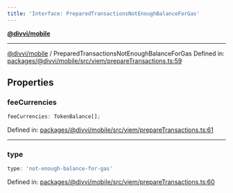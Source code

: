 ```yaml
---
title: 'Interface: PreparedTransactionsNotEnoughBalanceForGas'
---
```

[**@divvi/mobile**](../README)

---

[@divvi/mobile](../README) / PreparedTransactionsNotEnoughBalanceForGas
Defined in: [packages/@divvi/mobile/src/viem/prepareTransactions.ts:59](https://github.com/divvi-xyz/divvi-mobile/blob/main/packages/@divvi/mobile/src/viem/prepareTransactions.ts#L59)

## Properties

### feeCurrencies

```ts
feeCurrencies: TokenBalance[];
```

Defined in: [packages/@divvi/mobile/src/viem/prepareTransactions.ts:61](https://github.com/divvi-xyz/divvi-mobile/blob/main/packages/@divvi/mobile/src/viem/prepareTransactions.ts#L61)

---

### type

```ts
type: 'not-enough-balance-for-gas'
```

Defined in: [packages/@divvi/mobile/src/viem/prepareTransactions.ts:60](https://github.com/divvi-xyz/divvi-mobile/blob/main/packages/@divvi/mobile/src/viem/prepareTransactions.ts#L60)



<EditPage editUrl="https://github.com/divvi-xyz/divvi-mobile/edit/main/docs/reference/interfaces/PreparedTransactionsNotEnoughBalanceForGas.md" />